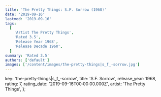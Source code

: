 ```yaml
---
title: 'The Pretty Things: S.F. Sorrow (1968)'
date: '2019-09-16'
lastmod: '2019-09-16'
tags:
  [
    'Artist The Pretty Things',
    'Rated 3.5',
    'Release Year 1968',
    'Release Decade 1960',
  ]
summary: 'Rated 3.5'
authors: ['default']
images: ['/content/images/the-pretty-things|s_f_-sorrow.jpg']
---
```


  key: 'the-pretty-things|s_f_-sorrow',
  title: 'S.F. Sorrow',
  release_year: 1968,
  rating: 7,
  rating_date: '2019-09-16T00:00:00.000Z',
  artist: 'The Pretty Things',
};

<MusicRating data={data} />

